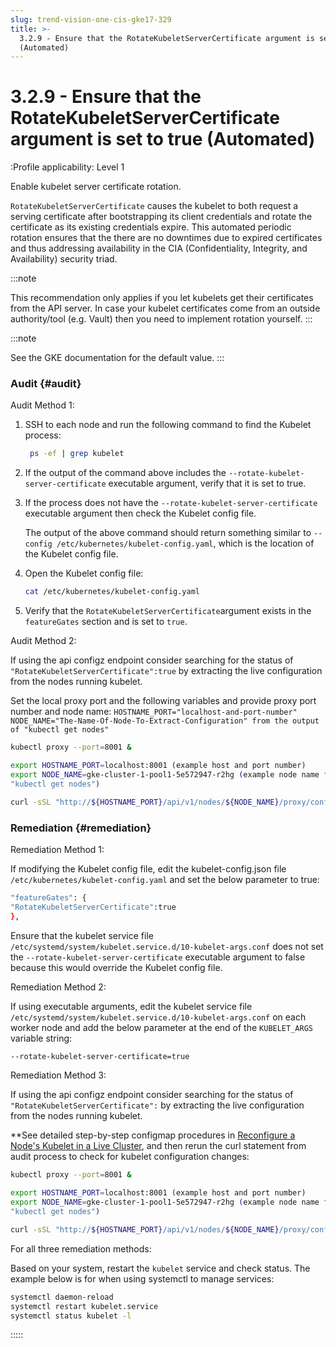 ```yaml
---
slug: trend-vision-one-cis-gke17-329
title: >-
  3.2.9 - Ensure that the RotateKubeletServerCertificate argument is set to true
  (Automated)
---
```

# 3.2.9 - Ensure that the RotateKubeletServerCertificate argument is set to true (Automated)

:Profile applicability: Level 1

Enable kubelet server certificate rotation.

`RotateKubeletServerCertificate` causes the kubelet to both request a serving certificate after bootstrapping its client credentials and rotate the certificate as its existing credentials expire. This automated periodic rotation ensures that the there are no downtimes due to expired certificates and thus addressing availability in the CIA (Confidentiality, Integrity, and Availability) security triad.

:::note

This recommendation only applies if you let kubelets get their certificates from the API server. In case your kubelet certificates come from an outside authority/tool (e.g. Vault) then you need to implement rotation yourself.
:::

:::note

See the GKE documentation for the default value.
:::

### Audit {#audit}

Audit Method 1:

1.  SSH to each node and run the following command to find the Kubelet process:

    ```bash
     ps -ef | grep kubelet
    ```

2.  If the output of the command above includes the `--rotate-kubelet-server-certificate` executable argument, verify that it is set to true.

3.  If the process does not have the `--rotate-kubelet-server-certificate` executable argument then check the Kubelet config file.

    The output of the above command should return something similar to `--config /etc/kubernetes/kubelet-config.yaml`, which is the location of the Kubelet config file.

4.  Open the Kubelet config file:

    ```bash
    cat /etc/kubernetes/kubelet-config.yaml
    ```

5.  Verify that the `RotateKubeletServerCertificate`argument exists in the `featureGates` section and is set to `true`.

Audit Method 2:

If using the api configz endpoint consider searching for the status of `"RotateKubeletServerCertificate":true` by extracting the live configuration from the nodes running kubelet.

Set the local proxy port and the following variables and provide proxy port number and node name: `HOSTNAME_PORT="localhost-and-port-number" NODE_NAME="The-Name-Of-Node-To-Extract-Configuration" from the output of "kubectl get nodes"`

```bash
kubectl proxy --port=8001 &

export HOSTNAME_PORT=localhost:8001 (example host and port number)
export NODE_NAME=gke-cluster-1-pool1-5e572947-r2hg (example node name from
"kubectl get nodes")

curl -sSL "http://${HOSTNAME_PORT}/api/v1/nodes/${NODE_NAME}/proxy/configz"
```

### Remediation {#remediation}

Remediation Method 1:

If modifying the Kubelet config file, edit the kubelet-config.json file `/etc/kubernetes/kubelet-config.yaml` and set the below parameter to true:

```bash
"featureGates": {
"RotateKubeletServerCertificate":true
},
```

Ensure that the kubelet service file `/etc/systemd/system/kubelet.service.d/10-kubelet-args.conf` does not set the `--rotate-kubelet-server-certificate` executable argument to false because this would override the Kubelet config file.

Remediation Method 2:

If using executable arguments, edit the kubelet service file `/etc/systemd/system/kubelet.service.d/10-kubelet-args.conf` on each worker node and add the below parameter at the end of the `KUBELET_ARGS` variable string:

```bash
--rotate-kubelet-server-certificate=true
```

Remediation Method 3:

If using the api configz endpoint consider searching for the status of `"RotateKubeletServerCertificate":` by extracting the live configuration from the nodes running kubelet.

\*\*See detailed step-by-step configmap procedures in [Reconfigure a Node's Kubelet in a Live Cluster](https://kubernetes.io/docs/tasks/administer-cluster/reconfigure-kubelet/), and then rerun the curl statement from audit process to check for kubelet configuration changes:

```bash
kubectl proxy --port=8001 &

export HOSTNAME_PORT=localhost:8001 (example host and port number)
export NODE_NAME=gke-cluster-1-pool1-5e572947-r2hg (example node name from
"kubectl get nodes")

curl -sSL "http://${HOSTNAME_PORT}/api/v1/nodes/${NODE_NAME}/proxy/configz"
```

For all three remediation methods:

Based on your system, restart the `kubelet` service and check status. The example below is for when using systemctl to manage services:

```bash
systemctl daemon-reload
systemctl restart kubelet.service
systemctl status kubelet -l
```
:::::
